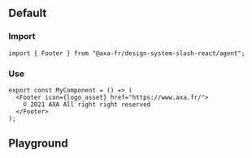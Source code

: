 
<Meta of={FooterStories} />

## Default

### Import

```tsx title="test.js"
import { Footer } from "@axa-fr/design-system-slash-react/agent";
```

### Use

```tsx title="test.js"
export const MyComponent = () => (
  <Footer icon={logo_asset} href="https://www.axa.fr/">
    © 2021 AXA All right right reserved
  </Footer>
);
```

## Playground

<Canvas of={FooterStories.FooterStory} />

<Controls of={FooterStories.FooterStory} />
